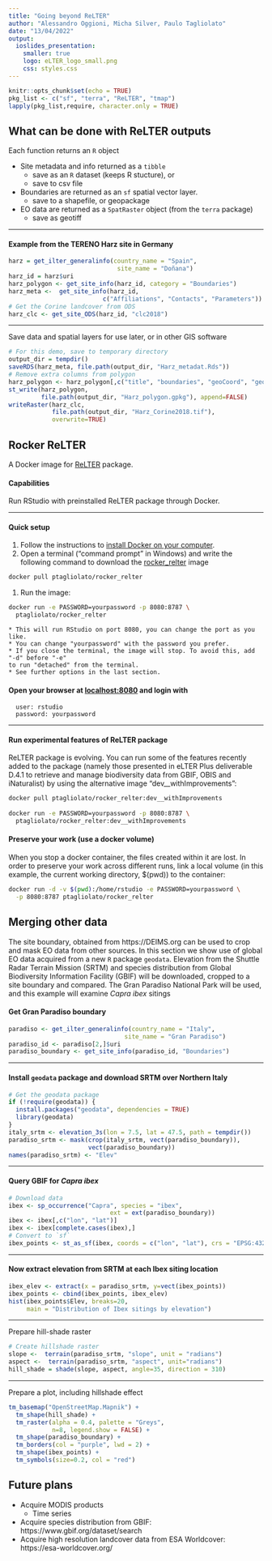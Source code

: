 ```yaml
---
title: "Going beyond ReLTER"
author: "Alessandro Oggioni, Micha Silver, Paulo Tagliolato"
date: "13/04/2022"
output:
  ioslides_presentation:
    smaller: true
    logo: eLTER_logo_small.png
    css: styles.css
---
```


```r
knitr::opts_chunk$set(echo = TRUE)
pkg_list <- c("sf", "terra", "ReLTER", "tmap")
lapply(pkg_list,require, character.only = TRUE)
```

## What can be done with ReLTER outputs 

Each function returns an `R` object

 - Site metadata and info returned as a `tibble`
    * save as an `R` dataset (keeps R stucture), or
    * save to csv file
 - Boundaries are returned as an `sf` spatial vector layer.
    * save to a shapefile, or geopackage
 - EO data are returned as a `SpatRaster` object (from the `terra` package)
    * save as geotiff

----

#### Example from the TERENO Harz site in Germany

```r
harz = get_ilter_generalinfo(country_name = "Spain",
                              site_name = "Doñana")
harz_id = harz$uri
harz_polygon <- get_site_info(harz_id, category = "Boundaries")
harz_meta <-  get_site_info(harz_id,
                          c("Affiliations", "Contacts", "Parameters"))
# Get the Corine landcover from ODS
harz_clc <- get_site_ODS(harz_id, "clc2018")
```

----

Save data and spatial layers for use later, or in other GIS software

```r
# For this demo, save to temporary directory
output_dir = tempdir()
saveRDS(harz_meta, file.path(output_dir, "Harz_metadat.Rds"))
# Remove extra columns from polygon
harz_polygon <- harz_polygon[,c("title", "boundaries", "geoCoord", "geoElev.avg")]
st_write(harz_polygon,
         file.path(output_dir, "Harz_polygon.gpkg"), append=FALSE)
writeRaster(harz_clc,
            file.path(output_dir, "Harz_Corine2018.tif"),
            overwrite=TRUE)
```

## Rocker ReLTER

A Docker image for [ReLTER](https://github.com/ropensci/ReLTER) package.

#### Capabilities

Run RStudio with preinstalled ReLTER package through Docker.

----

#### Quick setup
  1. Follow the instructions to 
[install Docker on your computer](https://docs.docker.com/get-docker/).
  1. Open a terminal ("command prompt" in Windows) and write the following command to download the
[rocker_relter](https://hub.docker.com/r/ptagliolato/rocker_relter) image

```bash
docker pull ptagliolato/rocker_relter
```
  1. Run the image: 
  
```bash
docker run -e PASSWORD=yourpassword -p 8080:8787 \
  ptagliolato/rocker_relter
```

    * This will run RStudio on port 8080, you can change the port as you like.
    * You can change "yourpassword" with the password you prefer.
    * If you close the terminal, the image will stop. To avoid this, add "-d" before "-e" 
    to run "detached" from the terminal.
    * See further options in the last section.
    
####  Open your browser at [localhost:8080](localhost:8080) and login with

      user: rstudio  
      password: yourpassword

----

#### Run experimental features of ReLTER package

ReLTER package is evolving. You can run some of the features recently 
added to the package (namely those presented in eLTER Plus deliverable D.4.1 
to retrieve and manage biodiversity data from GBIF, OBIS and iNaturalist) by using
the alternative image "dev__withImprovements":

```bash
docker pull ptagliolato/rocker_relter:dev__withImprovements
    
docker run -e PASSWORD=yourpassword -p 8080:8787 \                                    
  ptagliolato/rocker_relter:dev__withImprovements
```


#### Preserve your work (use a docker volume)

When you stop a docker container, the files created within it are lost. In order to preserve your work across 
different runs, link a local volume (in this example, the current working directory, $(pwd)) to the container:

```bash
docker run -d -v $(pwd):/home/rstudio -e PASSWORD=yourpassword \
  -p 8080:8787 ptagliolato/rocker_relter
```

## Merging other data

The site boundary, obtained from https://DEIMS.org can be used to crop and mask EO data from other sources. In this section we show use of global EO data acquired from a new `R` package `geodata`. Elevation from the Shuttle Radar Terrain Mission (SRTM) and species distribution from Global Biodiversity Information Facility (GBIF) will be downloaded, cropped to a site boundary and compared. The Gran Paradiso National Park will be used, and this example will examine *Capra ibex* sitings

#### Get Gran Paradiso boundary

```r
paradiso <- get_ilter_generalinfo(country_name = "Italy",
                                site_name = "Gran Paradiso")
paradiso_id <- paradiso[2,]$uri
paradiso_boundary <- get_site_info(paradiso_id, "Boundaries")
```

----

#### Install `geodata` package and download SRTM over Northern Italy
```r
# Get the geodata package
if (!require(geodata)) {
  install.packages("geodata", dependencies = TRUE)
  library(geodata)
}
italy_srtm <- elevation_3s(lon = 7.5, lat = 47.5, path = tempdir())
paradiso_srtm <- mask(crop(italy_srtm, vect(paradiso_boundary)),
                      vect(paradiso_boundary))
names(paradiso_srtm) <- "Elev"
```

----

#### Query GBIF for *Capra ibex*

```r
# Download data
ibex <- sp_occurrence("Capra", species = "ibex",
                            ext = ext(paradiso_boundary))
ibex <- ibex[,c("lon", "lat")]
ibex <- ibex[complete.cases(ibex),]
# Convert to `sf`
ibex_points <- st_as_sf(ibex, coords = c("lon", "lat"), crs = "EPSG:4326")
```

----

#### Now extract elevation from SRTM at each Ibex siting location

```r
ibex_elev <- extract(x = paradiso_srtm, y=vect(ibex_points))
ibex_points <- cbind(ibex_points, ibex_elev)
hist(ibex_points$Elev, breaks=20,
     main = "Distribution of Ibex sitings by elevation")
```

----

Prepare hill-shade raster

```r
# Create hillshade raster
slope <-  terrain(paradiso_srtm, "slope", unit = "radians")
aspect <-  terrain(paradiso_srtm, "aspect", unit="radians")
hill_shade = shade(slope, aspect, angle=35, direction = 310)
```

----

Prepare a plot, including hillshade effect

```r
tm_basemap("OpenStreetMap.Mapnik") +
  tm_shape(hill_shade) +
  tm_raster(alpha = 0.4, palette = "Greys",
            n=8, legend.show = FALSE) +
  tm_shape(paradiso_boundary) +
  tm_borders(col = "purple", lwd = 2) +
  tm_shape(ibex_points) + 
  tm_symbols(size=0.2, col = "red") 
```

## Future plans
 - Acquire MODIS products
   * Time series
 - Acquire species distribution from GBIF: https://www.gbif.org/dataset/search
 - Acquire high resolution landcover data from ESA Worldcover: https://esa-worldcover.org/
 